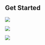 

## Get Started

<Row>
<Column colLg={4} colMd={4} noGutterMdLeft>
<ArticleCard
    color="dark"
    title="Installation"
    subTitle="Follow the steps to install the Developer Tools"
    href="/installation/overview"
    >

![](resources/images/v10.7-release.png)

</ArticleCard>
</Column>
<Column colLg={4} colMd={4} noGutterMdLeft>
<ArticleCard
    color="dark"
    title="Guides"
    subTitle="Read the developer guides on how to use the installed tools"
    href="/guides/overview"
    >

![](resources/images/hacktoberfest.png)

</ArticleCard>
</Column>
<Column colLg={4} colMd={4} noGutterMdLeft>
<ArticleCard
    color="dark"
    title="Starter Kits Templates"
    subTitle="Get some code to get your started"
    href="/starterkits/overview"
    >

![](/resources/images/because-colors.png)

</ArticleCard>
</Column>
</Row>


